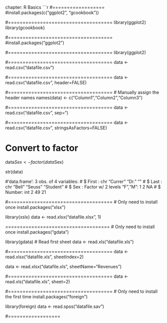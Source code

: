 chapter: R Basics
```r
#==================
#install.packages(c("ggplot2", "gcookbook"))
    
    
#====================================
library(ggplot2)
library(gcookbook)
    
    
#====================================
#install.packages("ggplot2")
    
    
#====================================
library(ggplot2)
    
    
#====================================
data <- read.csv("datafile.csv")
    
    
#====================================
data <- read.csv("datafile.csv", header=FALSE)
    
    
#====================================
# Manually assign the header names
names(data) <- c("Column1","Column2","Column3")
    
    
#====================================
data <- read.csv("datafile.csv", sep="\t")
    
    
#====================================
data <- read.csv("datafile.csv", stringsAsFactors=FALSE)

# Convert to factor
data$Sex <- factor(data$Sex)

str(data)

#'data.frame':   3 obs. of  4 variables:
# $ First : chr  "Currer" "Dr." ""
# $ Last  : chr  "Bell" "Seuss" "Student"
# $ Sex   : Factor w/ 2 levels "F","M": 1 2 NA
# $ Number: int  2 49 21

    
    
#====================================
# Only need to install once
install.packages("xlsx")

library(xslx)
data <- read.xlsx("datafile.xlsx", 1)
    
    
====================================
# Only need to install once
install.packages("gdata")

library(gdata)
# Read first sheet
data <- read.xls("datafile.xls")
    
    
#====================================
data <- read.xlsx("datafile.xls", sheetIndex=2)

data <- read.xlsx("datafile.xls", sheetName="Revenues")
    
    
#====================================
data <- read.xls("datafile.xls", sheet=2)
    
    
#====================================
# Only need to install the first time
install.packages("foreign")

library(foreign)
data <- read.spss("datafile.sav")
    
    
#==================
